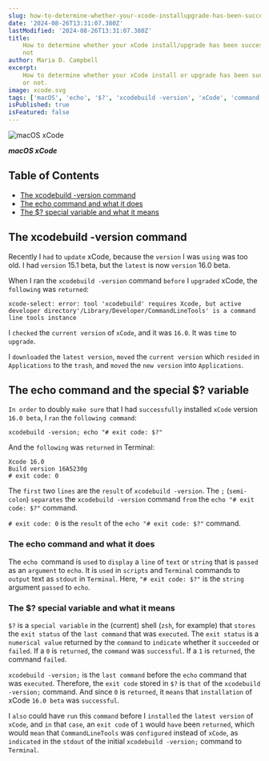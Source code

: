 ```yaml
---
slug: how-to-determine-whether-your-xcode-installupgrade-has-been-successful-or-not
date: '2024-08-26T13:31:07.380Z'
lastModified: '2024-08-26T13:31:07.380Z'
title:
    How to determine whether your xCode install/upgrade has been successful or
    not
author: Maria D. Campbell
excerpt:
    How to determine whether your xCode install or upgrade has been successful
    or not.
image: xcode.svg
tags: ['macOS', 'echo', '$?', 'xcodebuild -version', 'xCode', 'command line']
isPublished: true
isFeatured: false
---
```


![macOS xCode](xcode.svg)

**_macOS xCode_**

## Table of Contents

-   [The xcodebuild -version command](#the-xcodebuild-version-command)
-   [The echo command and what it does](#the-echo-command-and-what-it-does)
-   [The $? special variable and what it means](#the-special-variable-and-what-it-means)

## The xcodebuild -version command

Recently I `had` to `update` xCode, because the `version` I was `using` was too
old. I had `version` 15.1 beta, but the `latest` is now `version` 16.0 beta.

When I ran the `xcodebuild -version` command `before` I `upgraded` xCode, the
`following` was `returned`:

```shell
xcode-select: error: tool 'xcodebuild' requires Xcode, but active developer directory'/Library/Developer/CommandLineTools' is a command line tools instance
```

I `checked` the `current version` of `xCode`, and it was `16.0`. It was `time`
to `upgrade`.

I `downloaded` the `latest version`, `moved` the `current version` which
`resided` in `Applications` to the `trash`, and `moved` the `new version` into
`Applications`.

## The echo command and the special $? variable

`In order` to doubly `make sure` that I had `successfully` installed `xCode`
version `16.0 beta`, I `ran` the `following command`:

```shell
xcodebuild -version; echo "# exit code: $?"
```

And the `following` was `returned` in Terminal:

```shell
Xcode 16.0
Build version 16A5230g
# exit code: 0
```

The `first` two `lines` are the `result` of `xcodebuild -version`. The `;`
(`semi-colon`) `separates` the `xcodebuild -version` command `from` the
`echo "# exit code: $?"` command.

`# exit code: 0` is the `result` of the `echo "# exit code: $?"` command.

### The echo command and what it does

The `echo `command is `used` to `display` a `line` of `text` or `string` that is
`passed` as an `argument` to `echo`. It is `used` in `scripts` and `Terminal`
commands to `output` text as `stdout` in `Terminal`. Here, `"# exit code: $?"`
is the `string` argument `passed` to `echo`.

### The $? special variable and what it means

`$?` is a `special variable` in the (current) shell (`zsh`, for example) that
`stores` the `exit status` of the `last command` that was `executed`. The
`exit status` is a `numerical value` returned by the `command` to `indicate`
whether it `succeeded` or `failed`. If a `0` is `returned`, the `command` was
`successful`. If a `1` is `returned`, the command `failed`.

`xcodebuild -version;` is the `last command` before the `echo` command that was
`executed`. Therefore, the `exit code` stored in `$?` is `that` of the
`xcodebuild -version;` command. And since `0` is `returned`, it `means` that
`installation` of xCode `16.0 beta` was `successful`.

I `also` could have `run` this `command` before I `installed` the
`latest version` of `xCode`, and `in` that `case`, an `exit code` of `1` would
`have` been `returned`, which would `mean` that `CommandLineTools` was
`configured` instead of `xCode`, as `indicated` in the `stdout` of the initial
`xcodebuild -version;` command to `Terminal`.

